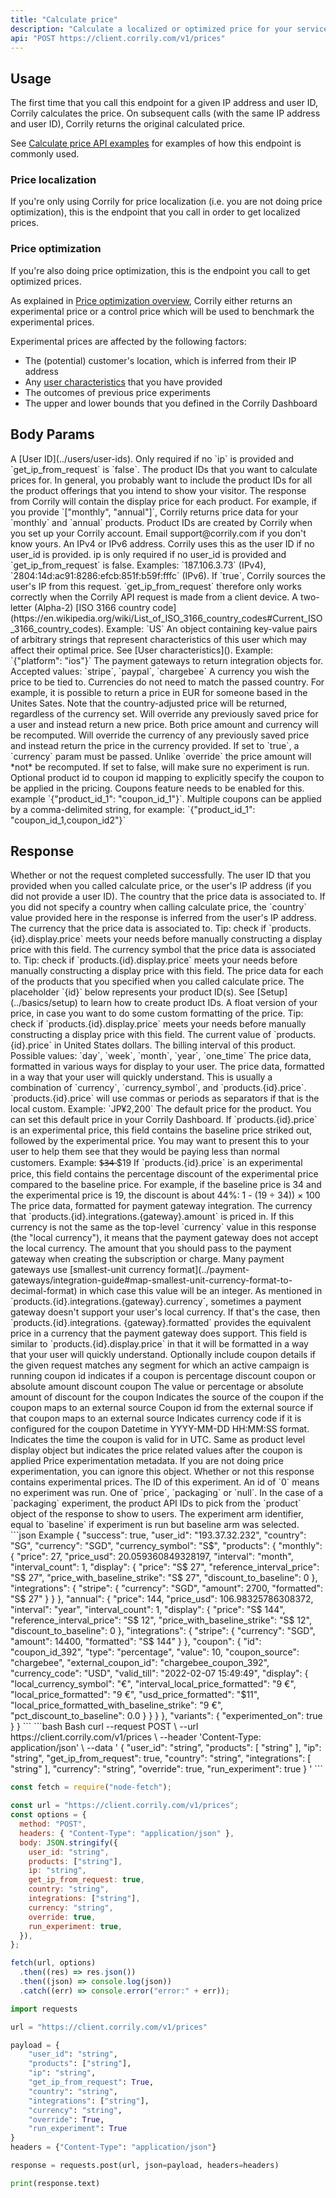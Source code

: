 ```yaml
---
title: "Calculate price"
description: "Calculate a localized or optimized price for your service or product based on the customer's location and other characteristics."
api: "POST https://client.corrily.com/v1/prices"
---
```



## Usage

The first time that you call this endpoint for a given IP address and user ID, Corrily calculates the price. On subsequent calls (with the same IP address and user ID), Corrily returns the original calculated price.

See [Calculate price API examples](../pricing/calculate-price-api-examples) for examples of how this endpoint is commonly used.

### Price localization

If you're only using Corrily for price localization (i.e. you are not doing price optimization), this is the endpoint that you call in order to get localized prices.

### Price optimization

If you're also doing price optimization, this is the endpoint you call to get optimized prices.

As explained in [Price optimization overview](../pricing/price-optimization-overview), Corrily either returns an experimental price or a control price which will be used to benchmark the experimental prices.

Experimental prices are affected by the following factors:

- The (potential) customer's location, which is inferred from their IP address
- Any [user characteristics](../users/user-characteristics) that you have provided
- The outcomes of previous price experiments
- The upper and lower bounds that you defined in the Corrily Dashboard

## Body Params

<ParamField body="user_id" type="string">
  A [User ID](../users/user-ids). Only required if no `ip` is provided and
  `get_ip_from_request` is `false`.
</ParamField>

<ParamField body="products" type="[string]" required>
  The product IDs that you want to calculate prices for. In general, you
  probably want to include the product IDs for all the product offerings that
  you intend to show your visitor. The response from Corrily will contain the
  display price for each product. For example, if you provide `["monthly",
  "annual"]`, Corrily returns price data for your `monthly` and `annual`
  products. Product IDs are created by Corrily when you set up your Corrily
  account. Email support@corrily.com if you don't know yours.
</ParamField>

<ParamField body="ip" type="string">
  An IPv4 or IPv6 address. Corrily uses this as the user ID if no user_id is
  provided. ip is only required if no user_id is provided and
  `get_ip_from_request` is false. Examples: `187.106.3.73` (IPv4),
  `2804:14d:ac91:8286:efcb:851f:b59f:fffc` (IPv6).
</ParamField>

<ParamField body="get_ip_from_request" type="boolean">
  If `true`, Corrily sources the user's IP from this request.
  `get_ip_from_request` therefore only works correctly when the Corrily API
  request is made from a client device.
</ParamField>

<ParamField body="country" type="string">
  A two-letter (Alpha-2) [ISO 3166 country
  code](https://en.wikipedia.org/wiki/List_of_ISO_3166_country_codes#Current_ISO_3166_country_codes).
  Example: `US`
</ParamField>

<ParamField body="features" type="object">
An object containing key-value pairs of arbitrary strings that represent characteristics of this user which may affect their optimal price. See [User characteristics](). Example: `{"platform": "ios"}`
</ParamField>

<ParamField body="integrations" type="[string]">
  The payment gateways to return integration objects for. Accepted values:
  `stripe`, `paypal`, `chargebee`
</ParamField>

<ParamField body="currency" type="string">
  A currency you wish the price to be tied to. Currencies do not need to match
  the passed country. For example, it is possible to return a price in EUR for
  someone based in the Unites Sates. Note that the country-adjusted price will
  be returned, regardless of the currency set.
</ParamField>

<ParamField body="override" type="boolean">
  Will override any previously saved price for a user and instead return a new
  price. Both price amount and currency will be recomputed.
</ParamField>

<ParamField body="override_currency" type="boolean">
  Will override the currency of any previously saved price and instead return
  the price in the currency provided. If set to `true`, a `currency` param must
  be passed. Unlike `override` the price amount will *not* be recomputed.
</ParamField>

<ParamField body="run_experiment" type="boolean">
  If set to false, will make sure no experiment is run.
</ParamField>

<ParamField body="coupons" type="object">
Optional product id to coupon id mapping to explicitly specify the coupon to be applied in the pricing. Coupons feature needs to be enabled for this. example `{"product_id_1": "coupon_id_1"}`. Multiple coupons can be applied by a comma-delimited string, for example: `{"product_id_1": "coupon_id_1,coupon_id2"}`
</ParamField>

## Response

<ResponseField name="success" type="boolean">
  Whether or not the request completed successfully.
</ResponseField>

<ResponseField name="user_id" type="string">
  The user ID that you provided when you called calculate price, or the user's
  IP address (if you did not provide a user ID).
</ResponseField>

<ResponseField name="country" type="enum">
  The country that the price data is associated to. If you did not specify a
  country when calling calculate price, the `country` value provided here in the
  response is inferred from the user's IP address.
</ResponseField>

<ResponseField name="currency" type="enum">
  The currency that the price data is associated to. Tip: check if `products.
  {id}.display.price` meets your needs before manually constructing a display price
  with this field.
</ResponseField>

<ResponseField name="currency_symbol" type="string">
  The currency symbol that the price data is associated to. Tip: check if
  `products.{id}.display.price` meets your needs before manually constructing a
  display price with this field.
</ResponseField>

<ResponseField name="products" type="object">
The price data for each of the products that you specified when you called calculate price. The placeholder `{id}` below represents your product ID(s). See [Setup](../basics/setup) to learn how to create product IDs.
  <Expandable title="<id>">
    <ResponseField name="price" type="float">
      A float version of your price, in case you want to do some custom formatting of the price. Tip: check if `products.{id}.display.price` meets your needs before manually constructing a display price with this field.
    </ResponseField>
    <ResponseField name="price_usd" type="float">
      The current value of `products.{id}.price` in United States dollars.
    </ResponseField>
    <ResponseField name="interval" type="enum">
      The billing interval of this product. Possible values: `day`, `week`, `month`, `year`, `one_time`
    </ResponseField>
    <ResponseField name="interval_count" type="integer" />
    <ResponseField name="display" type="object">
    The price data, formatted in various ways for display to your user.
    <Expandable title="properties">
      <ResponseField name="price" type="string">
        The price data, formatted in a way that your user will quickly understand. This is usually a combination of `currency`, `currency_symbol`, and `products.{id}.price`. `products.{id}.price` will use commas or periods as separators if that is the local custom. Example: `JP¥2,200`
      </ResponseField>
      <ResponseField name="reference_interval_price" type="string">
        The default price for the product. You can set this default price in your Corrily Dashboard.
      </ResponseField>
      <ResponseField name="price_with_baseline_strike" type="string">
        If `products.{id}.price` is an experimental price, this field contains the baseline price striked out, followed by the experimental price. You may want to present this to your user to help them see that they would be paying less than normal customers. Example: $̶3̶4̶ $19
      </ResponseField>
      <ResponseField name="discount_to_baseline" type="float">
        If `products.{id}.price` is an experimental price, this field contains the percentage discount of the experimental price compared to the baseline price. For example, if the baseline price is 34 and the experimental price is 19, the discount is about 44%: 1 - (19 ÷ 34)) × 100
      </ResponseField>
    </Expandable>
    </ResponseField>
  <ResponseField name="integrations" type="object">
  The price data, formatted for payment gateway integration.
  <Expandable title="<gateway>">
  <ResponseField name="currency" type="enum">
    The currency that `products.{id}.integrations.{gateway}.amount` is priced in. If this currency is not the same as the top-level `currency` value in this response (the "local currency"), it means that the payment gateway does not accept the local currency.
  </ResponseField>

<ResponseField name="amount" type="float">
  The amount that you should pass to the payment gateway when creating the
  subscription or charge. Many payment gateways use [smallest-unit currency
  format](../payment-gateways/integration-guide#map-smallest-unit-currency-format-to-decimal-format)
  in which case this value will be an integer.
</ResponseField>

<ResponseField name="formatted" type="string">
  As mentioned in `products.{id}.integrations.{gateway}.currency`, sometimes a
  payment gateway doesn't support your user's local currency. If that's the
  case, then `products.{id}.integrations.
  {gateway}.formatted` provides the equivalent price in a currency that the payment
  gateway does support. This field is similar to `products.{id}.display.price` in
  that it will be formatted in a way that your user will quickly understand.
</ResponseField>
</Expandable>
</ResponseField>

<ResponseField name="coupon" type="object">
  Optionally include coupon details if the given request matches any segment for
  which an active campaign is running
  <Expandable>
    <ResponseField name="id" type="string">
      coupon id
    </ResponseField>
    <ResponseField name="type" type="string">
      indicates if a coupon is percentage discount coupon or absolute amount
      discount coupon
    </ResponseField>
    <ResponseField name="value" type="float">
      The value or percentage or absolute amount of discount for the coupon
    </ResponseField>
    <ResponseField name="coupon_source" type="string">
      Indicates the source of the coupon if the coupon maps to an external
      source
    </ResponseField>
    <ResponseField name="external_coupon_id" type="string">
      Coupon id from the external source if that coupon maps to an external
      source
    </ResponseField>
    <ResponseField name="currency_code" type="string">
      Indicates currency code if it is configured for the coupon
    </ResponseField>
    <ResponseField name="valid_till" type="string">
      Datetime in YYYY-MM-DD HH:MM:SS format. Indicates the time the coupon is
      valid for in UTC.
    </ResponseField>
    <ResponseField name="display" type="object">
      Same as product level display object but indicates the price related
      values after the coupon is applied
    </ResponseField>
  </Expandable>
</ResponseField>

  </Expandable>
</ResponseField>

<ResponseField name="variants" type="object">
  Price experimentation metadata. If you are not doing price experimentation,
  you can ignore this object.
  <Expandable>
    <ResponseField name="experimented_on" type="boolean">
      Whether or not this response contains experimental prices.
    </ResponseField>
    <ResponseField name="experiment_id" type="int">
      The ID of this experiment. An id of `0` means no experiment was run.
    </ResponseField>
    <ResponseField name="experiment_type" type="enum">
      One of `price`, `packaging` or `null`.
    </ResponseField>
    <ResponseField name="products_to_select" type="[string]">
      In the case of a `packaging` experiment, the product API IDs to pick from
      the `product` object of the response to show to users.
    </ResponseField>
    <ResponseField name="treatment_group" type="enum">
      The experiment arm identifier, equal to `baseline` if experiment is run
      but baseline arm was selected.
    </ResponseField>
  </Expandable>
</ResponseField>

<ResponseExample>
```json Example
{
  "success": true,
  "user_id": "193.37.32.232",
  "country": "SG",
  "currency": "SGD",
  "currency_symbol": "S$",
  "products": {
    "monthly": {
      "price": 27,
      "price_usd": 20.059360849328197,
      "interval": "month",
      "interval_count": 1,
      "display": {
        "price": "S$ 27",
        "reference_interval_price": "S$ 27",
        "price_with_baseline_strike": "S$ 27",
        "discount_to_baseline": 0
      },
      "integrations": {
        "stripe": {
          "currency": "SGD",
          "amount": 2700,
          "formatted": "S$ 27"
        }
      }
    },
    "annual": {
      "price": 144,
      "price_usd": 106.98325786308372,
      "interval": "year",
      "interval_count": 1,
      "display": {
        "price": "S$ 144",
        "reference_interval_price": "S$ 12",
        "price_with_baseline_strike": "S$ 12",
        "discount_to_baseline": 0
      },
      "integrations": {
        "stripe": {
          "currency": "SGD",
          "amount": 14400,
          "formatted": "S$ 144"
        }
      },
      "coupon": {
        "id": "coupon_id_392",
        "type": "percentage",
        "value": 10,
        "coupon_source": "chargebee",
        "external_coupon_id": "chargebee_coupon_392",
        "currency_code": "USD",
        "valid_till": "2022-02-07 15:49:49",
        "display": {
          "local_currency_symbol": "€",
          "interval_local_price_formatted": "9 €",
          "local_price_formatted": "9 €",
          "usd_price_formatted": "$11",
          "local_price_formatted_with_baseline_strike": "9 €",
          "pct_discount_to_baseline": 0.0
        }
      }
    }
  },
  "variants": {
    "experimented_on": true
  }
}
```
</ResponseExample>

<RequestExample>
```bash Bash
curl --request POST \
     --url https://client.corrily.com/v1/prices \
     --header 'Content-Type: application/json' \
     --data '
{
     "user_id": "string",
     "products": [
          "string"
     ],
     "ip": "string",
     "get_ip_from_request": true,
     "country": "string",
     "integrations": [
          "string"
     ],
     "currency": "string",
     "override": true,
     "run_experiment": true
}
'
```

```js Node
const fetch = require("node-fetch");

const url = "https://client.corrily.com/v1/prices";
const options = {
  method: "POST",
  headers: { "Content-Type": "application/json" },
  body: JSON.stringify({
    user_id: "string",
    products: ["string"],
    ip: "string",
    get_ip_from_request: true,
    country: "string",
    integrations: ["string"],
    currency: "string",
    override: true,
    run_experiment: true,
  }),
};

fetch(url, options)
  .then((res) => res.json())
  .then((json) => console.log(json))
  .catch((err) => console.error("error:" + err));
```

```python Python
import requests

url = "https://client.corrily.com/v1/prices"

payload = {
    "user_id": "string",
    "products": ["string"],
    "ip": "string",
    "get_ip_from_request": True,
    "country": "string",
    "integrations": ["string"],
    "currency": "string",
    "override": True,
    "run_experiment": True
}
headers = {"Content-Type": "application/json"}

response = requests.post(url, json=payload, headers=headers)

print(response.text)
```

</RequestExample>
